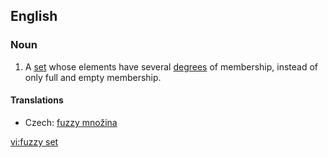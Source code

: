 ==English==
{{wikipedia}}
===Noun===
{{en-noun|sg=[[fuzzy]] [[set]]}}

# {{mathematics}} A [[set]] whose elements have several [[degree]]s of membership, instead of only full and empty membership.

====Translations====
{{trans-top|set}}
* Czech: [[fuzzy množina]] {{f}}
{{trans-mid}}
{{trans-bottom}}

[[vi:fuzzy set]]